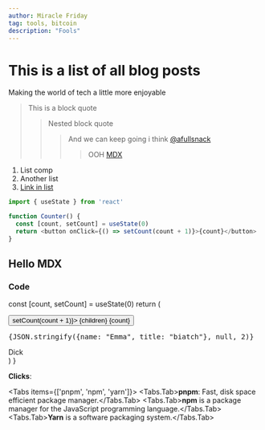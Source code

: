 ```yaml
---
author: Miracle Friday
tag: tools, bitcoin
description: "Fools"
---
```


# This is a list of all blog posts


Making the world of tech a little more enjoyable

> This is a block quote
>> Nested block quote
>>> And we can keep going i think [@afullsnack](https://x.com/afullsnack)
>>>> OOH [MDX](#hello-mdx "hello mdx")


1. List comp
2. Another list
3. [Link in list](https://tambori.co)

```js showLineNumbers filename="exmaple.js"
import { useState } from 'react'

function Counter() {
  const [count, setCount] = useState(0)
  return <button onClick={() => setCount(count + 1)}>{count}</button>
}
```


## Hello MDX
### Code


  const [count, setCount] = useState(0)
  return (
  <div className="grid gap-2">
    <button onClick={() => setCount(count + 1)}>
      {children}
      {count}
    </button>
    <pre className="bg-white text-black rounded-lg p-2">{JSON.stringify({name: "Emma", title: "biatch"}, null, 2)}</pre>
    <Card>
        <CardHeader>
            <CardTitle>
                Dick
            </CardTitle>
        </CardHeader>
    </Card>
    </div>
  )
}

<Counter>**Clicks**: </Counter>


<Tabs items={['pnpm', 'npm', 'yarn']}>
  <Tabs.Tab>**pnpm**: Fast, disk space efficient package manager.</Tabs.Tab>
  <Tabs.Tab>**npm** is a package manager for the JavaScript programming language.</Tabs.Tab>
  <Tabs.Tab>**Yarn** is a software packaging system.</Tabs.Tab>
</Tabs>


<FileTree>
  <FileTree.Folder name="pages" defaultOpen>
    <FileTree.File name="_meta.json" />
    <FileTree.File name="contact.md" />
    <FileTree.File name="index.mdx" />
    <FileTree.Folder name="about">
      <FileTree.File name="_meta.json" />
      <FileTree.File name="legal.md" />
      <FileTree.File name="index.mdx" />
    </FileTree.Folder>
  </FileTree.Folder>
</FileTree>
